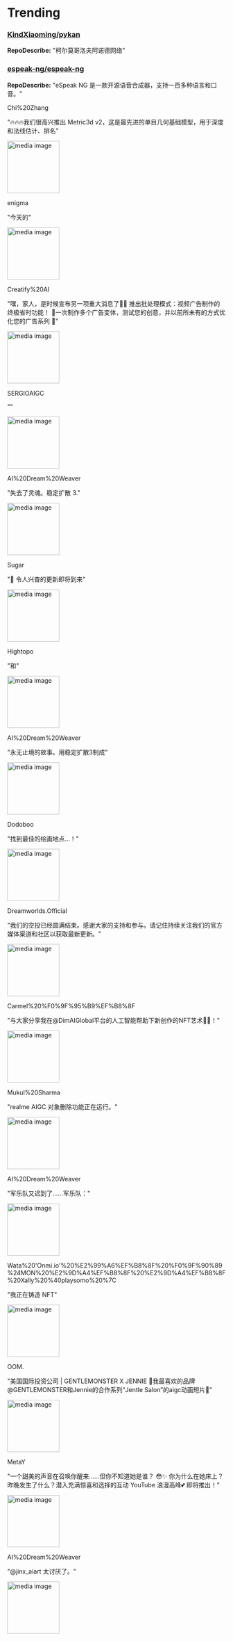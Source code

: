
# Trending

### [KindXiaoming/pykan](https://github.com/KindXiaoming/pykan)
**RepoDescribe:** "柯尔莫哥洛夫阿诺德网络"
  

### [espeak-ng/espeak-ng](https://github.com/espeak-ng/espeak-ng)
**RepoDescribe:** "eSpeak NG 是一款开源语音合成器，支持一百多种语言和口音。"
  

<TwoColumnLayout>
  <div>
    <p>Chi%20Zhang</p>
    <p>"🔥🔥🔥我们很高兴推出 Metric3d v2，这是最先进的单目几何基础模型，用于深度和法线估计、排名"</p>
  </div>
  <img width="120" src="https://pbs.twimg.com/tweet_video_thumb/GMEKCdqWUAAJId4.jpg" alt="media image" />
</TwoColumnLayout>
  

<TwoColumnLayout>
  <div>
    <p>enigma</p>
    <p>"今天的"</p>
  </div>
  <img width="120" src="https://pbs.twimg.com/media/GMuR-aYWIAAAlLN.png" alt="media image" />
</TwoColumnLayout>
  

<TwoColumnLayout>
  <div>
    <p>Creatify%20AI</p>
    <p>"嘿，家人，是时候宣布另一项重大消息了📣🌟 推出批处理模式：视频广告制作的终极省时功能！ 🌟一次制作多个广告变体，测试您的创意，并以前所未有的方式优化您的广告系列 💪"</p>
  </div>
  <img width="120" src="https://pbs.twimg.com/ext_tw_video_thumb/1785380855323545600/pu/img/1Pj6yz3oFg3hk9Ir.jpg" alt="media image" />
</TwoColumnLayout>
  

<TwoColumnLayout>
  <div>
    <p>SERGIOAIGC</p>
    <p>""</p>
  </div>
  <img width="120" src="https://pbs.twimg.com/media/GMnsG3cbEAA-UJO.jpg" alt="media image" />
</TwoColumnLayout>
  

<TwoColumnLayout>
  <div>
    <p>AI%20Dream%20Weaver</p>
    <p>"失去了灵魂。稳定扩散 3."</p>
  </div>
  <img width="120" src="https://pbs.twimg.com/media/GMNw0acXQAEL5tK.jpg" alt="media image" />
</TwoColumnLayout>
  

<TwoColumnLayout>
  <div>
    <p>Sugar</p>
    <p>"🚀 令人兴奋的更新即将到来"</p>
  </div>
  <img width="120" src="https://pbs.twimg.com/media/GMbCVdTbwAAUWhX.jpg" alt="media image" />
</TwoColumnLayout>
  

<TwoColumnLayout>
  <div>
    <p>Hightopo</p>
    <p>"和"</p>
  </div>
  <img width="120" src="https://pbs.twimg.com/ext_tw_video_thumb/1783502728528035840/pu/img/yxSn2ODruf0kz2A6.jpg" alt="media image" />
</TwoColumnLayout>
  

<TwoColumnLayout>
  <div>
    <p>AI%20Dream%20Weaver</p>
    <p>"永无止境的故事。用稳定扩散3制成"</p>
  </div>
  <img width="120" src="https://pbs.twimg.com/media/GMNxOHBXwAAHmVX.jpg" alt="media image" />
</TwoColumnLayout>
  

<TwoColumnLayout>
  <div>
    <p>Dodoboo</p>
    <p>"找到最佳的绘画地点...！"</p>
  </div>
  <img width="120" src="https://pbs.twimg.com/ext_tw_video_thumb/1785488487833346048/pu/img/WCCt4OpGqxDKFHB8.jpg" alt="media image" />
</TwoColumnLayout>
  

<TwoColumnLayout>
  <div>
    <p>Dreamworlds.Official</p>
    <p>"我们的空投已经圆满结束。感谢大家的支持和参与。请记住持续关注我们的官方媒体渠道和社区以获取最新更新。"</p>
  </div>
  <img width="120" src="https://pbs.twimg.com/media/GMEkD0AakAANFun.jpg" alt="media image" />
</TwoColumnLayout>
  

<TwoColumnLayout>
  <div>
    <p>Carmel%20%F0%9F%95%B9%EF%B8%8F</p>
    <p>"与大家分享我在@DimAIGlobal平台的人工智能帮助下新创作的NFT艺术🎨🩵！"</p>
  </div>
  <img width="120" src="https://pbs.twimg.com/media/GMKhiQWaoAA4X8w.jpg" alt="media image" />
</TwoColumnLayout>
  

<TwoColumnLayout>
  <div>
    <p>Mukul%20Sharma</p>
    <p>"realme AIGC 对象删除功能正在运行。"</p>
  </div>
  <img width="120" src="https://pbs.twimg.com/ext_tw_video_thumb/1767396561678450688/pu/img/L1ZmStJnRbYGjn9A.jpg" alt="media image" />
</TwoColumnLayout>
  

<TwoColumnLayout>
  <div>
    <p>AI%20Dream%20Weaver</p>
    <p>"军乐队又迟到了……军乐队："</p>
  </div>
  <img width="120" src="https://pbs.twimg.com/media/GMNwpQ2XsAAJPEL.jpg" alt="media image" />
</TwoColumnLayout>
  

<TwoColumnLayout>
  <div>
    <p>Wata%20'Onmi.io'%20%E2%99%A6%EF%B8%8F%20%F0%9F%90%89%24MON%20%E2%9D%A4%EF%B8%8F%20%E2%9D%A4%EF%B8%8F%20Xally%20%40playsomo%20%7C</p>
    <p>"我正在铸造 NFT"</p>
  </div>
  <img width="120" src="https://pbs.twimg.com/media/GMuH2rrawAAyxen.jpg" alt="media image" />
</TwoColumnLayout>
  

<TwoColumnLayout>
  <div>
    <p>OOM.</p>
    <p>"美国国际投资公司 | GENTLEMONSTER X JENNIE 🦄我最喜欢的品牌@GENTLEMONSTER和Jennie的合作系列“Jentle Salon”的aigc动画短片🦄"</p>
  </div>
  <img width="120" src="https://pbs.twimg.com/ext_tw_video_thumb/1785244945676414976/pu/img/XZVcoAk5eqRuPNGE.jpg" alt="media image" />
</TwoColumnLayout>
  

<TwoColumnLayout>
  <div>
    <p>MetaY</p>
    <p>"一个甜美的声音在召唤你醒来……但你不知道她是谁？ 😳✨ 你为什么在她床上？昨晚发生了什么？潜入充满惊喜和选择的互动 YouTube 浪漫高峰💕 即将推出！"</p>
  </div>
  <img width="120" src="https://pbs.twimg.com/ext_tw_video_thumb/1784349755533139968/pu/img/hxUeBf8OGRaBr7kz.jpg" alt="media image" />
</TwoColumnLayout>
  

<TwoColumnLayout>
  <div>
    <p>AI%20Dream%20Weaver</p>
    <p>"@jinx_aiart 太讨厌了。"</p>
  </div>
  <img width="120" src="https://pbs.twimg.com/media/GMQ-1lkWoAE21V4.jpg" alt="media image" />
</TwoColumnLayout>
  